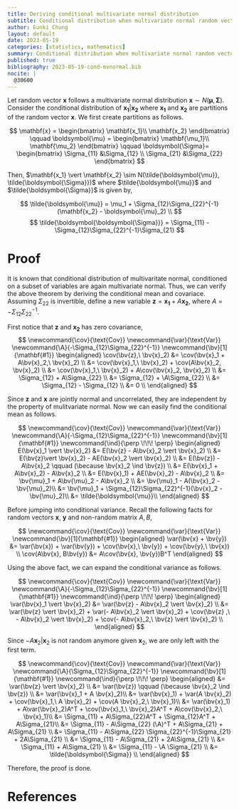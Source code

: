 ```yaml
---
title: Deriving conditional multivariate normal distribution
subtitle: Conditional distribution when multivariate normal random vector is conditioned on its partition.
author: Eunki Chung
layout: default
date: 2023-05-19
categories: [statistics, mathematics]
summary: Conditional distribution when multivariate normal random vector is conditioned on its partition.
published: true
bibliography: 2023-05-19-cond-mvnormal.bib
nocite: |
  @30600
---
```


Let random vector $\mathbf{x}$ follows a multivariate normal distribution $\mathbf{x} \sim N(\boldsymbol{\mu}, \boldsymbol{\Sigma})$. Consider the conditional distribution of $\mathbf{x_1}\vert\mathbf{x_2}$ where $\mathbf{x_1}$ and $\mathbf{x_2}$ are partitions of the random vector $\mathbf{x}$. We first create partitions as follows.

$$
\mathbf{x} = \begin{bmatrix}
\mathbf{x_1}\\
\mathbf{x_2}
\end{bmatrix}
\qquad
\boldsymbol{\mu} = \begin{bmatrix}
\mathbf{\mu_1}\\
\mathbf{\mu_2}
\end{bmatrix}
\qquad
\boldsymbol{\Sigma}=
\begin{bmatrix}
\Sigma_{11} &\Sigma_{12} \\
\Sigma_{21} &\Sigma_{22}
\end{bmatrix}
$$

Then, $\mathbf{x_1} \vert \mathbf{x_2} \sim N(\tilde{\boldsymbol{\mu}}, \tilde{\boldsymbol{\Sigma}})$ where $\tilde{\boldsymbol{\mu}}$ and $\tilde{\boldsymbol{\Sigma}}$ is given by,

$$
\tilde{\boldsymbol{\mu}} = \mu_1 + \Sigma_{12}\Sigma_{22}^{-1}(\mathbf{x_2} -
\boldsymbol{\mu}_2) \\
$$
$$
\tilde{\boldsymbol{\boldsymbol{\Sigma}}} = \Sigma_{11} - \Sigma_{12}\Sigma_{22}^{-1}\Sigma_{21}
$$

# Proof
It is known that conditional distribution of multivaritate normal, conditioned on
a subset of variables are again multivariate normal. Thus, we can verify the
above theorem by deriving the conditional mean and covariace.
Assuming $\Sigma_{22}$ is invertible, define a new variable $\mathbf{z} = \mathbf{x_1} + A\mathbf{x_2}$, where $A = -\Sigma_{12}\Sigma_{22}^{-1}$.

First notice that $\mathbf{z}$ and $\mathbf{x_2}$ has zero covariance,
$$
\newcommand{\cov}{\text{Cov}}
\newcommand{\var}{\text{Var}}
\newcommand{\A}{-\Sigma_{12}\Sigma_{22}^{-1}}
\newcommand{\bv}[1]{\mathbf{#1}}
\begin{aligned}
\cov(\bv{z},\ \bv{x}_2) &= \cov(\bv{x}_1 + A\bv{x}_2,\ \bv{x}_2) \\
&= \cov(\bv{x}_1,\ \bv{x}_2) + \cov(A\bv{x}_2, \bv{x}_2) \\
&= \cov(\bv{x}_1,\ \bv{x}_2) + A\cov(\bv{x}_2, \bv{x}_2) \\
&= \Sigma_{12} + A\Sigma_{22} \\
&= \Sigma_{12} + \A\Sigma_{22} \\
&= \Sigma_{12} - \Sigma_{12} \\
&= 0 \\
\end{aligned}
$$

Since $\mathbf{z}$ and $\mathbf{x}$ are jointly normal and uncorrelated, they
are independent by the property of mulitvariate normal. Now we can easily find
the conditional mean as follows.

$$
\newcommand{\cov}{\text{Cov}}
\newcommand{\var}{\text{Var}}
\newcommand{\A}{-\Sigma_{12}\Sigma_{22}^{-1}}
\newcommand{\bv}[1]{\mathbf{#1}}
\newcommand{\ind}{\perp \!\!\! \perp}
\begin{aligned}
E(\bv{x}_1 \vert \bv{x}_2) &= E(\bv{z} - A\bv{x}_2 \vert \bv{x}_2) \\
&= E(\bv{z}\vert \bv{x}_2) - AE(\bv{x}_2 \vert \bv{x}_2) \\
&= E(\bv{z}) - A\bv{x}_2 \qquad (\because \bv{x}_2 \ind \bv{z}) \\
&= E(\bv{x}_1 + A\bv{x}_2) - A\bv{x}_2 \\
&= E(\bv{x}_1) + AE(\bv{x}_2) - A\bv{x}_2 \\
&= \bv{\mu}_1 + A\bv{\mu}_2 - A\bv{x}_2 \\
&= \bv{\mu}_1 - A(\bv{x}_2 - \bv{\mu}_2)\\
&= \bv{\mu}_1 + \Sigma_{12}\Sigma_{22}^{-1}(\bv{x}_2 - \bv{\mu}_2)\\
&= \tilde{\boldsymbol{\mu}}\\
\end{aligned}
$$

Before jumping into conditional variance. Recall the following facts for random
vectors $\mathbf{x},\ \mathbf{y}$ and non-random matrix $A, B$, 

$$
\newcommand{\cov}{\text{Cov}}
\newcommand{\var}{\text{Var}}
\newcommand{\bv}[1]{\mathbf{#1}}
\begin{aligned}
\var(\bv{x} + \bv{y}) &= \var(\bv{x}) + \var(\bv{y}) + \cov(\bv{x},\ \bv{y}) +
\cov(\bv{y},\ \bv{x}) \\
\cov(A\bv{x}, B\bv{y}) &= A\cov(\bv{x}, \bv{y})B^T
\end{aligned}
$$

Using the above fact, we can expand the conditional variance as follows.

$$
\newcommand{\cov}{\text{Cov}}
\newcommand{\var}{\text{Var}}
\newcommand{\A}{-\Sigma_{12}\Sigma_{22}^{-1}}
\newcommand{\bv}[1]{\mathbf{#1}}
\newcommand{\ind}{\perp \!\!\! \perp}
\begin{aligned}
\var(\bv{x}_1 \vert \bv{x}_2) &= \var(\bv{z} - A\bv{x}_2 \vert \bv{x}_2) \\
&= \var(\bv{z} \vert \bv{x}_2) + \var(- A\bv{x}_2 \vert \bv{x}_2) + \cov(\bv{z}
,\ - A\bv{x}_2 \vert \bv{x}_2) + \cov(- A\bv{x}_2,\ \bv{z} \vert \bv{x}_2) \\
\end{aligned}
$$

Since $-A\mathbf{x}_2 \vert \mathbf{x}_2$ is not random anymore given
$\mathbf{x}_2$, we are only left with the first term.
  
$$
\newcommand{\cov}{\text{Cov}}
\newcommand{\var}{\text{Var}}
\newcommand{\A}{\Sigma_{12}\Sigma_{22}^{-1}}
\newcommand{\bv}[1]{\mathbf{#1}}
\newcommand{\ind}{\perp \!\!\! \perp}
\begin{aligned}
&= \var(\bv{z} \vert \bv{x}_2) \\
&= \var(\bv{z})  \qquad (\because \bv{x}_2 \ind \bv{z}) \\
&= \var(\bv{x}_1 + A \bv{x}_2)\\
&= \var(\bv{x}_1) + \var(A \bv{x}_2) + \cov(\bv{x}_1,\ A \bv{x}_2) + \cov(A \bv{x}_2,\ \bv{x}_1)\\
&= \var(\bv{x}_1) + A\var(\bv{x}_2)A^T + \cov(\bv{x}_1,\ \bv{x}_2)A^T + A\cov(\bv{x}_2,\ \bv{x}_1)\\
&= \Sigma_{11} + A\Sigma_{22}A^T + \Sigma_{12}A^T + A\Sigma_{21}\\
&= \Sigma_{11} - A\Sigma_{22} (\A)^T + A\Sigma_{21} + A\Sigma_{21} \\
&= \Sigma_{11} - A\Sigma_{22} \Sigma_{22}^{-1}\Sigma_{21} + 2A\Sigma_{21} \\
&= \Sigma_{11} - A\Sigma_{21} + 2A\Sigma_{21} \\
&= \Sigma_{11} + A\Sigma_{21} \\
&= \Sigma_{11} - \A \Sigma_{21} \\
&= \tilde{\boldsymbol{\Sigma}} \\
\end{aligned}
$$

Therefore, the proof is done. 

# References

::: {#refs}
:::